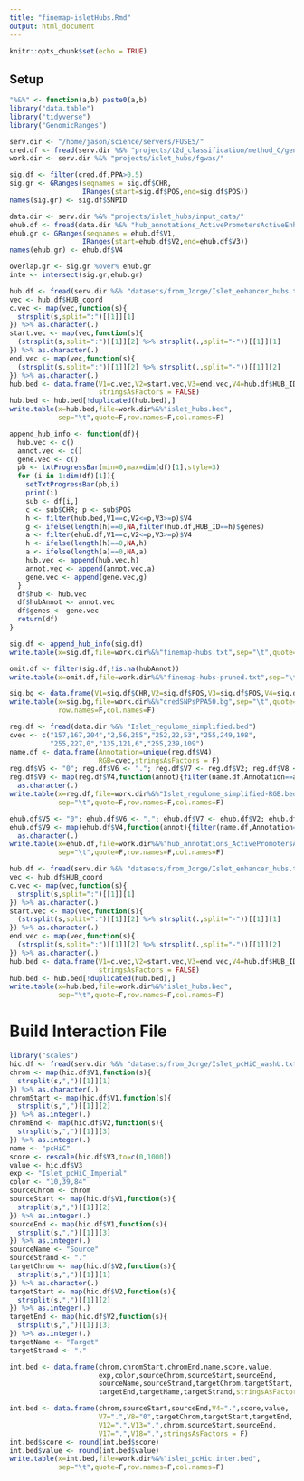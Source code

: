 ```yaml
---
title: "finemap-isletHubs.Rmd"
output: html_document
---
```


```r
knitr::opts_chunk$set(echo = TRUE)
```

## Setup 


```r

"%&%" <- function(a,b) paste0(a,b)
library("data.table")
library("tidyverse")
library("GenomicRanges")

serv.dir <- "/home/jason/science/servers/FUSE5/"
cred.df <- fread(serv.dir %&% "projects/t2d_classification/method_C/genetic_credible_sets/gencred.txt")
work.dir <- serv.dir %&% "projects/islet_hubs/fgwas/"


```


```r

sig.df <- filter(cred.df,PPA>0.5)
sig.gr <- GRanges(seqnames = sig.df$CHR, 
                  IRanges(start=sig.df$POS,end=sig.df$POS))
names(sig.gr) <- sig.df$SNPID

```


```r

data.dir <- serv.dir %&% "projects/islet_hubs/input_data/"
ehub.df <- fread(data.dir %&% "hub_annotations_ActivePromotersActiveEnhancers_for_Jason.bed")
ehub.gr <- GRanges(seqnames = ehub.df$V1, 
                  IRanges(start=ehub.df$V2,end=ehub.df$V3))
names(ehub.gr) <- ehub.df$V4

overlap.gr <- sig.gr %over% ehub.gr
inte <- intersect(sig.gr,ehub.gr)

```


```r

hub.df <- fread(serv.dir %&% "datasets/from_Jorge/Islet_enhancer_hubs.txt")
vec <- hub.df$HUB_coord
c.vec <- map(vec,function(s){
  strsplit(s,split=":")[[1]][1]
}) %>% as.character(.)
start.vec <- map(vec,function(s){
  (strsplit(s,split=":")[[1]][2] %>% strsplit(.,split="-"))[[1]][1]
}) %>% as.character(.)
end.vec <- map(vec,function(s){
  (strsplit(s,split=":")[[1]][2] %>% strsplit(.,split="-"))[[1]][2]
}) %>% as.character(.)
hub.bed <- data.frame(V1=c.vec,V2=start.vec,V3=end.vec,V4=hub.df$HUB_ID,
                      stringsAsFactors = FALSE)
hub.bed <- hub.bed[!duplicated(hub.bed),]
write.table(x=hub.bed,file=work.dir%&%"islet_hubs.bed",
            sep="\t",quote=F,row.names=F,col.names=F)
```


```r

append_hub_info <- function(df){
  hub.vec <- c()
  annot.vec <- c()
  gene.vec <- c()
  pb <- txtProgressBar(min=0,max=dim(df)[1],style=3)
  for (i in 1:dim(df)[1]){
    setTxtProgressBar(pb,i)
    print(i)
    sub <- df[i,]
    c <- sub$CHR; p <- sub$POS
    h <- filter(hub.bed,V1==c,V2<=p,V3>=p)$V4
    g <- ifelse(length(h)==0,NA,filter(hub.df,HUB_ID==h)$genes)
    a <- filter(ehub.df,V1==c,V2<=p,V3>=p)$V4
    h <- ifelse(length(h)==0,NA,h)
    a <- ifelse(length(a)==0,NA,a)
    hub.vec <- append(hub.vec,h)
    annot.vec <- append(annot.vec,a)
    gene.vec <- append(gene.vec,g)
  }
  df$hub <- hub.vec
  df$hubAnnot <- annot.vec
  df$genes <- gene.vec
  return(df)
}

sig.df <- append_hub_info(sig.df)
write.table(x=sig.df,file=work.dir%&%"finemap-hubs.txt",sep="\t",quote=F,row.names=F)

omit.df <- filter(sig.df,!is.na(hubAnnot))
write.table(x=omit.df,file=work.dir%&%"finemap-hubs-pruned.txt",sep="\t",quote=F,row.names=F)

sig.bg <- data.frame(V1=sig.df$CHR,V2=sig.df$POS,V3=sig.df$POS,V4=sig.df$PPA)
write.table(x=sig.bg,file=work.dir%&%"credSNPsPPA50.bg",sep="\t",quote=F,
            row.names=F,col.names=F)

```


```r

reg.df <- fread(data.dir %&% "Islet_regulome_simplified.bed")
cvec <- c("157,167,204","2,56,255","252,22,53","255,249,198",
          "255,227,0","135,121,6","255,239,109")
name.df <- data.frame(Annotation=unique(reg.df$V4),
                      RGB=cvec,stringsAsFactors = F)
reg.df$V5 <- "0"; reg.df$V6 <- "."; reg.df$V7 <- reg.df$V2; reg.df$V8 <- reg.df$V3
reg.df$V9 <- map(reg.df$V4,function(annot){filter(name.df,Annotation==annot)$RGB}) %>% 
  as.character(.)
write.table(x=reg.df,file=work.dir%&%"Islet_regulome_simplified-RGB.bed",
            sep="\t",quote=F,row.names=F,col.names=F)

```


```r

ehub.df$V5 <- "0"; ehub.df$V6 <- "."; ehub.df$V7 <- ehub.df$V2; ehub.df$V8 <- ehub.df$V3
ehub.df$V9 <- map(ehub.df$V4,function(annot){filter(name.df,Annotation==annot)$RGB}) %>% 
  as.character(.)
write.table(x=ehub.df,file=work.dir%&%"hub_annotations_ActivePromotersActiveEnhancers-RGB.bed",
            sep="\t",quote=F,row.names=F,col.names=F)
```


```r

hub.df <- fread(serv.dir %&% "datasets/from_Jorge/Islet_enhancer_hubs.txt")
vec <- hub.df$HUB_coord
c.vec <- map(vec,function(s){
  strsplit(s,split=":")[[1]][1]
}) %>% as.character(.)
start.vec <- map(vec,function(s){
  (strsplit(s,split=":")[[1]][2] %>% strsplit(.,split="-"))[[1]][1]
}) %>% as.character(.)
end.vec <- map(vec,function(s){
  (strsplit(s,split=":")[[1]][2] %>% strsplit(.,split="-"))[[1]][2]
}) %>% as.character(.)
hub.bed <- data.frame(V1=c.vec,V2=start.vec,V3=end.vec,V4=hub.df$HUB_ID,
                      stringsAsFactors = FALSE)
hub.bed <- hub.bed[!duplicated(hub.bed),]
write.table(x=hub.bed,file=work.dir%&%"islet_hubs.bed",
            sep="\t",quote=F,row.names=F,col.names=F)
```


# Build Interaction File 


```r

library("scales")
hic.df <- fread(serv.dir %&% "datasets/from_Jorge/Islet_pcHiC_washU.txt",sep="\t")
chrom <- map(hic.df$V1,function(s){
  strsplit(s,",")[[1]][1]
}) %>% as.character(.)
chromStart <- map(hic.df$V1,function(s){
  strsplit(s,",")[[1]][2]
}) %>% as.integer(.)
chromEnd <- map(hic.df$V2,function(s){
  strsplit(s,",")[[1]][3]
}) %>% as.integer(.)
name <- "pcHiC"
score <- rescale(hic.df$V3,to=c(0,1000))
value <- hic.df$V3
exp <- "Islet_pcHiC_Imperial"
color <- "10,39,84"
sourceChrom <- chrom
sourceStart <- map(hic.df$V1,function(s){
  strsplit(s,",")[[1]][2]
}) %>% as.integer(.)
sourceEnd <- map(hic.df$V1,function(s){
  strsplit(s,",")[[1]][3]
}) %>% as.integer(.)
sourceName <- "Source"
sourceStrand <- "."
targetChrom <- map(hic.df$V2,function(s){
  strsplit(s,",")[[1]][1]
}) %>% as.character(.)
targetStart <- map(hic.df$V2,function(s){
  strsplit(s,",")[[1]][2]
}) %>% as.integer(.)
targetEnd <- map(hic.df$V2,function(s){
  strsplit(s,",")[[1]][3]
}) %>% as.integer(.)
targetName <- "Target"
targetStrand <- "."

int.bed <- data.frame(chrom,chromStart,chromEnd,name,score,value,
                      exp,color,sourceChrom,sourceStart,sourceEnd,
                      sourceName,sourceStrand,targetChrom,targetStart,
                      targetEnd,targetName,targetStrand,stringsAsFactors = F)

int.bed <- data.frame(chrom,sourceStart,sourceEnd,V4=".",score,value,
                      V7=".",V8="0",targetChrom,targetStart,targetEnd,
                      V12=".",V13=".",chrom,sourceStart,sourceEnd,
                      V17=".",V18=".",stringsAsFactors = F)
int.bed$score <- round(int.bed$score)
int.bed$value <- round(int.bed$value)
write.table(x=int.bed,file=work.dir%&%"islet_pcHic.inter.bed",
            sep="\t",quote=F,row.names=F,col.names=F)
```




